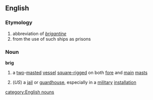==English==
===Etymology===
# abbreviation of ''[[brigantine]]''
# from the use of such ships as prisons
===Noun===
'''brig'''
#{{nautical}} a [[two]]-[[masted]] [[vessel]] [[square-rigged]] on both [[fore]] and [[main]] [[mast]]s
#(''US'') a [[jail]] or [[guardhouse]], especially in a [[military]] [[installation]]
[[category:English nouns]]